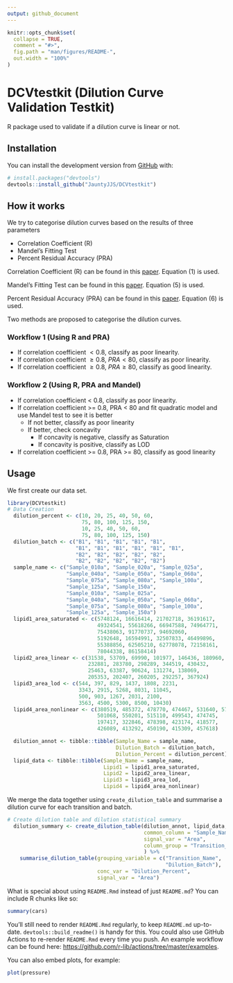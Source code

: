 ```yaml
---
output: github_document
---
```


<!-- README.md is generated from README.Rmd. Please edit that file -->

```r
knitr::opts_chunk$set(
  collapse = TRUE,
  comment = "#>",
  fig.path = "man/figures/README-",
  out.width = "100%"
)
```

# DCVtestkit (Dilution Curve Validation Testkit)

<!-- badges: start -->
<!-- badges: end -->

R package used to validate if a dilution curve is linear or not.

## Installation

You can install the development version from [GitHub](https://github.com/) with:

``` r
# install.packages("devtools")
devtools::install_github("JauntyJJS/DCVtestkit")
```
## How it works

We try to categorise dilution curves based on the results of three parameters  

 * Correlation Coefficient (R)  
 * Mandel's Fitting Test  
 * Percent Residual Accuracy (PRA)  

Correlation Coefficient (R) can be found in this [paper](https://link.springer.com/article/10.1007/s00769-002-0487-6).
Equation (1) is used.

Mandel's Fitting Test can be found in this
[paper](https://pubs.rsc.org/en/content/articlelanding/2013/ay/c2ay26400e#!divAbstract).
Equation (5) is used.

Percent Residual Accuracy (PRA) can be found in this [paper](https://www.sciencedirect.com/science/article/abs/pii/S0039914018307549).
Equation (6) is used.

Two methods are proposed to categorise the dilution curves.

### Workflow 1 (Using R and PRA)

 * If correlation coefficient $<{0.8}$, classify as poor linearity.  
 * If correlation coefficient $\ge{0.8}$, $PRA < 80$, classify as poor linearity.  
 * If correlation coefficient $\ge{0.8}$, $PRA \ge 80$, classify as good linearity.  

### Workflow 2 (Using R, PRA and Mandel)

 * If correlation coefficient < 0.8, classify as poor linearity.
 * If correlation coefficient >= 0.8, PRA < 80 and fit quadratic model and use Mandel test to see it is better 
     + If not better, classify as poor linearity 
     + If better, check concavity 
         - If concavity is negative, classify as Saturation
         - If concavity is positive, classify as LOD
 * If correlation coefficient >= 0.8, PRA >= 80, classify as good linearity

## Usage

We first create our data set.

```r
library(DCVtestkit)
# Data Creation
  dilution_percent <- c(10, 20, 25, 40, 50, 60,
                        75, 80, 100, 125, 150,
                        10, 25, 40, 50, 60,
                        75, 80, 100, 125, 150)
  dilution_batch <- c("B1", "B1", "B1", "B1", "B1",
                      "B1", "B1", "B1", "B1", "B1", "B1",
                      "B2", "B2", "B2", "B2", "B2",
                      "B2", "B2", "B2", "B2", "B2")
  sample_name <- c("Sample_010a", "Sample_020a", "Sample_025a",
                   "Sample_040a", "Sample_050a", "Sample_060a",
                   "Sample_075a", "Sample_080a", "Sample_100a",
                   "Sample_125a", "Sample_150a",
                   "Sample_010a", "Sample_025a",
                   "Sample_040a", "Sample_050a", "Sample_060a",
                   "Sample_075a", "Sample_080a", "Sample_100a",
                   "Sample_125a", "Sample_150a")
  lipid1_area_saturated <- c(5748124, 16616414, 21702718, 36191617,
                             49324541, 55618266, 66947588, 74964771,
                             75438063, 91770737, 94692060,
                             5192648, 16594991, 32507833, 46499896,
                             55388856, 62505210, 62778078, 72158161,
                             78044338, 86158414)
  lipid2_area_linear <- c(31538, 53709, 69990, 101977, 146436, 180960,
                          232881, 283780, 298289, 344519, 430432,
                          25463, 63387, 90624, 131274, 138069,
                          205353, 202407, 260205, 292257, 367924)
  lipid3_area_lod <- c(544, 397, 829, 1437, 1808, 2231,
                       3343, 2915, 5268, 8031, 11045,
                       500, 903, 1267, 2031, 2100,
                       3563, 4500, 5300, 8500, 10430)
  lipid4_area_nonlinear <- c(380519, 485372, 478770, 474467, 531640, 576301,
                             501068, 550201, 515110, 499543, 474745,
                             197417, 322846, 478398, 423174, 418577,
                             426089, 413292, 450190, 415309, 457618)

  dilution_annot <- tibble::tibble(Sample_Name = sample_name,
                                   Dilution_Batch = dilution_batch,
                                   Dilution_Percent = dilution_percent)
  lipid_data <- tibble::tibble(Sample_Name = sample_name,
                               Lipid1 = lipid1_area_saturated,
                               Lipid2 = lipid2_area_linear,
                               Lipid3 = lipid3_area_lod,
                               Lipid4 = lipid4_area_nonlinear)
```

We merge the data together using `create_dilution_table` and summarise a dilution
curve for each transition and batch.

```r
# Create dilution table and dilution statistical summary
  dilution_summary <- create_dilution_table(dilution_annot, lipid_data,
                                            common_column = "Sample_Name",
                                            signal_var = "Area",
                                            column_group = "Transition_Name"
                                            ) %>%
    summarise_dilution_table(grouping_variable = c("Transition_Name",
                                                   "Dilution_Batch"),
                             conc_var = "Dilution_Percent",
                             signal_var = "Area")

```

What is special about using `README.Rmd` instead of just `README.md`? You can include R chunks like so:

```r
summary(cars)
```

You'll still need to render `README.Rmd` regularly, to keep `README.md` up-to-date. `devtools::build_readme()` is handy for this. You could also use GitHub Actions to re-render `README.Rmd` every time you push. An example workflow can be found here: <https://github.com/r-lib/actions/tree/master/examples>.

You can also embed plots, for example:

```r
plot(pressure)
```

